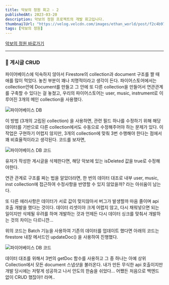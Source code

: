 ```yaml
---
title: 악보의 정원 회고 - 2
publishedAt: 2023-03-20
description: 악보의 정원 프로젝트의 개발 회고입니다.
thumbnailUrl: "https://velog.velcdn.com/images/ethan_world/post/f2c4b97e-d014-43c2-94b6-8a2e91c8b388/image.ico"
tags: [악보의 정원]
---
```


[악보의 정원 바로가기](http://music-garden.s3-website.ap-northeast-2.amazonaws.com/)

---

### 📝 게시글 CRUD

파이어베이스에 익숙하지 않아서 Firestore의 collection과 document 구조를 짤 때 애를 많이 먹었다. 놓친 부분이 꽤나 치명적이라고 생각이 든다. 파이어스토어에서는 collection안에 Document를 만들고 그 안에 또 다른 collection을 만들어서 연관관계를 구축할 수 있다는 걸 놓쳤고, 우리의 파이어스토어는 user, music, instrument로 이루어진 3개의 메인 collection을 사용했다.

<Image
  src="https://velog.velcdn.com/images/ethan_world/post/e0c4d829-7ded-442c-b15d-30121ea120f6/image.png"
  width={500}
  height={80}
  alt="파이어베이스 DB"
/>

이 방법 (3개의 고립된 collection) 을 사용하면, 관련 필드 하나를 수정하기 위해 해당 데이터를 기반으로 다른 collection에서도 수동으로 수정해주어야 하는 문제가 있다. 이 작업은 구현하기 어렵지 않지만, 3개의 collection에 맞춰 3번 수행해야 한다는 점에서 꽤 비효율적이라고 생각된다. 코드를 보자면,

<Image
  src="https://velog.velcdn.com/images/ethan_world/post/85518304-f028-46e0-834e-f1234546107a/image.png"
  width={600}
  height={80}
  alt="파이어베이스 DB 코드"
/>

유저가 작성한 게시글을 삭제한다면, 해당 악보에 있는 isDeleted 값을 true로 수정해야한다.

연관 관계로 구조를 짜는 법을 알았더라면, 한 번의 데이터 대조로 내부 user, music, inst collection에 접근하여 수정사항을 반영할 수 있지 않았을까? 라는 아쉬움이 남는다.

또 다른 에러사항은 데이터가 서로 값이 맞지않아서 버그가 발생할까 마음 졸이며 api 호출 개발을 했다는 것이다. 데이터 리셋이야 크게 어렵지 않고, 다시 채워넣으면 되는 일이지만 삭제될 우려를 하며 개발하는 것과 언제든 다시 데이터 싱크를 맞춰서 개발하는 것의 차이는 다르니깐...

위의 코드는 Batch 기능을 사용하여 기존의 데이터를 업데이트 했다면 아래의 코드는 firestore 내장 메서드인 updateDoc() 을 사용하여 진행했다.

<Image
  src="https://velog.velcdn.com/images/ethan_world/post/f250f7bd-51c2-41e1-b31d-9e2aac445c2a/image.png"
  width={600}
  height={80}
  alt="파이어베이스 DB 코드"
/>

데이터 대조를 위해서 3번의 getDoc 함수를 사용하고 그 중 하나는 아예 상위 Collection에서 모든 document 스냅샷을 불러온다. 내가 만든 무식한 api 호출이지만 개발 당시에는 저렇게 성공하고 나서 안도의 한숨을 쉬었다... 어쨌든 처음으로 백엔드 없이 CRUD 했잖아!! 라며..
